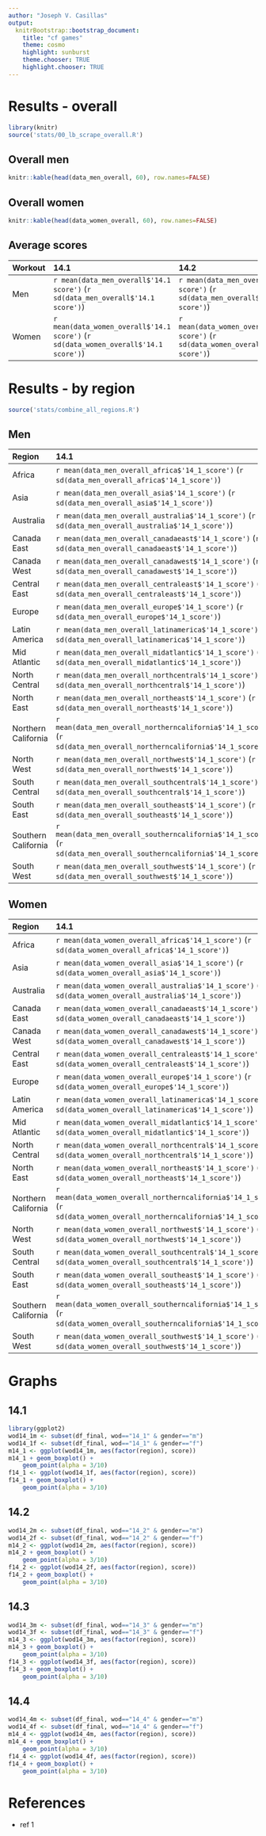 ```yaml
---
author: "Joseph V. Casillas"
output:
  knitrBootstrap::bootstrap_document:
    title: "cf games"
    theme: cosmo
    highlight: sunburst
    theme.chooser: TRUE
    highlight.chooser: TRUE
---
```



# Results - overall

```r
library(knitr)
source('stats/00_lb_scrape_overall.R')
```

## Overall men
```r
knitr::kable(head(data_men_overall, 60), row.names=FALSE)
```

## Overall women

```r
knitr::kable(head(data_women_overall, 60), row.names=FALSE)
```

## Average scores

| Workout    | 14.1 | 14.2 | 14.3 | 14.4 | 14.5 |
|:-----------|:-----|:-----|:-----|:-----|:-----|
| Men | `r mean(data_men_overall$'14.1 score')` (`r sd(data_men_overall$'14.1 score')`) | `r mean(data_men_overall$'14.2 score')` (`r sd(data_men_overall$'14.2 score')`) | `r mean(data_men_overall$'14.3 score')` (`r sd(data_men_overall$'14.3 score')`) | `r mean(data_men_overall$'14.4 score')` (`r sd(data_men_overall$'14.4 score')`) | NA |
| Women | `r mean(data_women_overall$'14.1 score')` (`r sd(data_women_overall$'14.1 score')`) | `r mean(data_women_overall$'14.2 score')` (`r sd(data_women_overall$'14.2 score')`) | `r mean(data_women_overall$'14.3 score')` (`r sd(data_women_overall$'14.3 score')`) | `r mean(data_women_overall$'14.4 score')` (`r sd(data_women_overall$'14.4 score')`) | NA |

# Results - by region

```r
source('stats/combine_all_regions.R')
```

## Men

| Region    | 14.1 | 14.2 | 14.3 | 14.4 | 14.5 |
|:-----------|:-----|:-----|:-----|:-----|:-----|
| Africa | `r mean(data_men_overall_africa$'14_1_score')` (`r sd(data_men_overall_africa$'14_1_score')`) | `r mean(data_men_overall_africa$'14_2_score')` (`r sd(data_men_overall_africa$'14_2_score')`) | `r mean(data_men_overall_africa$'14_3_score')` (`r sd(data_men_overall_africa$'14_3_score')`) | `r mean(data_men_overall_africa$'14_4_score')` (`r sd(data_men_overall_africa$'14_4_score')`) | NA |
| Asia | `r mean(data_men_overall_asia$'14_1_score')` (`r sd(data_men_overall_asia$'14_1_score')`) | `r mean(data_men_overall_asia$'14_2_score')` (`r sd(data_men_overall_asia$'14_2_score')`) | `r mean(data_men_overall_asia$'14_3_score')` (`r sd(data_men_overall_asia$'14_3_score')`) | `r mean(data_men_overall_asia$'14_4_score')` (`r sd(data_men_overall_asia$'14_4_score')`) | NA |
| Australia | `r mean(data_men_overall_australia$'14_1_score')` (`r sd(data_men_overall_australia$'14_1_score')`) | `r mean(data_men_overall_australia$'14_2_score')` (`r sd(data_men_overall_australia$'14_2_score')`) | `r mean(data_men_overall_australia$'14_3_score')` (`r sd(data_men_overall_australia$'14_3_score')`) | `r mean(data_men_overall_australia$'14_4_score')` (`r sd(data_men_overall_australia$'14_4_score')`) | NA |
| Canada East | `r mean(data_men_overall_canadaeast$'14_1_score')` (`r sd(data_men_overall_canadaeast$'14_1_score')`) | `r mean(data_men_overall_canadaeast$'14_2_score')` (`r sd(data_men_overall_canadaeast$'14_2_score')`) | `r mean(data_men_overall_canadaeast$'14_3_score')` (`r sd(data_men_overall_canadaeast$'14_3_score')`) | `r mean(data_men_overall_canadaeast$'14_4_score')` (`r sd(data_men_overall_canadaeast$'14_4_score')`) | NA |
| Canada West | `r mean(data_men_overall_canadawest$'14_1_score')` (`r sd(data_men_overall_canadawest$'14_1_score')`) | `r mean(data_men_overall_canadawest$'14_2_score')` (`r sd(data_men_overall_canadawest$'14_2_score')`) | `r mean(data_men_overall_canadawest$'14_3_score')` (`r sd(data_men_overall_canadawest$'14_3_score')`) | `r mean(data_men_overall_canadawest$'14_4_score')` (`r sd(data_men_overall_canadawest$'14_4_score')`) | NA |
| Central East | `r mean(data_men_overall_centraleast$'14_1_score')` (`r sd(data_men_overall_centraleast$'14_1_score')`) | `r mean(data_men_overall_centraleast$'14_2_score')` (`r sd(data_men_overall_centraleast$'14_2_score')`) | `r mean(data_men_overall_centraleast$'14_3_score')` (`r sd(data_men_overall_centraleast$'14_3_score')`) | `r mean(data_men_overall_centraleast$'14_4_score')` (`r sd(data_men_overall_centraleast$'14_4_score')`) | NA |
| Europe | `r mean(data_men_overall_europe$'14_1_score')` (`r sd(data_men_overall_europe$'14_1_score')`) | `r mean(data_men_overall_europe$'14_2_score')` (`r sd(data_men_overall_europe$'14_2_score')`) | `r mean(data_men_overall_europe$'14_3_score')` (`r sd(data_men_overall_europe$'14_3_score')`) | `r mean(data_men_overall_europe$'14_4_score')` (`r sd(data_men_overall_europe$'14_4_score')`) | NA |
| Latin America | `r mean(data_men_overall_latinamerica$'14_1_score')` (`r sd(data_men_overall_latinamerica$'14_1_score')`) | `r mean(data_men_overall_latinamerica$'14_2_score')` (`r sd(data_men_overall_latinamerica$'14_2_score')`) | `r mean(data_men_overall_latinamerica$'14_3_score')` (`r sd(data_men_overall_latinamerica$'14_3_score')`) | `r mean(data_men_overall_latinamerica$'14_4_score')` (`r sd(data_men_overall_latinamerica$'14_4_score')`) | NA |
| Mid Atlantic | `r mean(data_men_overall_midatlantic$'14_1_score')` (`r sd(data_men_overall_midatlantic$'14_1_score')`) | `r mean(data_men_overall_midatlantic$'14_2_score')` (`r sd(data_men_overall_midatlantic$'14_2_score')`) | `r mean(data_men_overall_midatlantic$'14_3_score')` (`r sd(data_men_overall_midatlantic$'14_3_score')`) | `r mean(data_men_overall_midatlantic$'14_4_score')` (`r sd(data_men_overall_midatlantic$'14_4_score')`) | NA |
| North Central | `r mean(data_men_overall_northcentral$'14_1_score')` (`r sd(data_men_overall_northcentral$'14_1_score')`) | `r mean(data_men_overall_northcentral$'14_2_score')` (`r sd(data_men_overall_northcentral$'14_2_score')`) | `r mean(data_men_overall_northcentral$'14_3_score')` (`r sd(data_men_overall_northcentral$'14_3_score')`) | `r mean(data_men_overall_northcentral$'14_4_score')` (`r sd(data_men_overall_northcentral$'14_4_score')`) | NA |
| North East | `r mean(data_men_overall_northeast$'14_1_score')` (`r sd(data_men_overall_northeast$'14_1_score')`) | `r mean(data_men_overall_northeast$'14_2_score')` (`r sd(data_men_overall_northeast$'14_2_score')`) | `r mean(data_men_overall_northeast$'14_3_score')` (`r sd(data_men_overall_northeast$'14_3_score')`) | `r mean(data_men_overall_northeast$'14_4_score')` (`r sd(data_men_overall_northeast$'14_4_score')`) | NA |
| Northern California | `r mean(data_men_overall_northerncalifornia$'14_1_score')` (`r sd(data_men_overall_northerncalifornia$'14_1_score')`) | `r mean(data_men_overall_northerncalifornia$'14_2_score')` (`r sd(data_men_overall_northerncalifornia$'14_2_score')`) | `r mean(data_men_overall_northerncalifornia$'14_3_score')` (`r sd(data_men_overall_northerncalifornia$'14_3_score')`) | `r mean(data_men_overall_northerncalifornia$'14_4_score')` (`r sd(data_men_overall_northerncalifornia$'14_4_score')`) | NA |
| North West | `r mean(data_men_overall_northwest$'14_1_score')` (`r sd(data_men_overall_northwest$'14_1_score')`) | `r mean(data_men_overall_northwest$'14_2_score')` (`r sd(data_men_overall_northwest$'14_2_score')`) | `r mean(data_men_overall_northwest$'14_3_score')` (`r sd(data_men_overall_northwest$'14_3_score')`) | `r mean(data_men_overall_northwest$'14_4_score')` (`r sd(data_men_overall_northwest$'14_4_score')`) | NA |
| South Central | `r mean(data_men_overall_southcentral$'14_1_score')` (`r sd(data_men_overall_southcentral$'14_1_score')`) | `r mean(data_men_overall_southcentral$'14_2_score')` (`r sd(data_men_overall_southcentral$'14_2_score')`) | `r mean(data_men_overall_southcentral$'14_3_score')` (`r sd(data_men_overall_southcentral$'14_3_score')`) | `r mean(data_men_overall_southcentral$'14_4_score')` (`r sd(data_men_overall_southcentral$'14_4_score')`) | NA |
| South East | `r mean(data_men_overall_southeast$'14_1_score')` (`r sd(data_men_overall_southeast$'14_1_score')`) | `r mean(data_men_overall_southeast$'14_2_score')` (`r sd(data_men_overall_southeast$'14_2_score')`) | `r mean(data_men_overall_southeast$'14_3_score')` (`r sd(data_men_overall_southeast$'14_3_score')`) | `r mean(data_men_overall_southeast$'14_4_score')` (`r sd(data_men_overall_southeast$'14_4_score')`) | NA |
| Southern California | `r mean(data_men_overall_southerncalifornia$'14_1_score')` (`r sd(data_men_overall_southerncalifornia$'14_1_score')`) | `r mean(data_men_overall_southerncalifornia$'14_2_score')` (`r sd(data_men_overall_southerncalifornia$'14_2_score')`) | `r mean(data_men_overall_southerncalifornia$'14_3_score')` (`r sd(data_men_overall_southerncalifornia$'14_3_score')`) | `r mean(data_men_overall_southerncalifornia$'14_4_score')` (`r sd(data_men_overall_southerncalifornia$'14_4_score')`) | NA |
| South West | `r mean(data_men_overall_southwest$'14_1_score')` (`r sd(data_men_overall_southwest$'14_1_score')`) | `r mean(data_men_overall_southwest$'14_2_score')` (`r sd(data_men_overall_southwest$'14_2_score')`) | `r mean(data_men_overall_southwest$'14_3_score')` (`r sd(data_men_overall_southwest$'14_3_score')`) | `r mean(data_men_overall_southwest$'14_4_score')` (`r sd(data_men_overall_southwest$'14_4_score')`) | NA |

## Women

| Region    | 14.1 | 14.2 | 14.3 | 14.4 | 14.5 |
|:-----------|:-----|:-----|:-----|:-----|:-----|
| Africa | `r mean(data_women_overall_africa$'14_1_score')` (`r sd(data_women_overall_africa$'14_1_score')`) | `r mean(data_women_overall_africa$'14_2_score')` (`r sd(data_women_overall_africa$'14_2_score')`) | `r mean(data_women_overall_africa$'14_3_score')` (`r sd(data_women_overall_africa$'14_3_score')`) | `r mean(data_women_overall_africa$'14_4_score')` (`r sd(data_women_overall_africa$'14_4_score')`) | NA |
| Asia | `r mean(data_women_overall_asia$'14_1_score')` (`r sd(data_women_overall_asia$'14_1_score')`) | `r mean(data_women_overall_asia$'14_2_score')` (`r sd(data_women_overall_asia$'14_2_score')`) | `r mean(data_women_overall_asia$'14_3_score')` (`r sd(data_women_overall_asia$'14_3_score')`) | `r mean(data_women_overall_asia$'14_4_score')` (`r sd(data_women_overall_asia$'14_4_score')`) | NA |
| Australia | `r mean(data_women_overall_australia$'14_1_score')` (`r sd(data_women_overall_australia$'14_1_score')`) | `r mean(data_women_overall_australia$'14_2_score')` (`r sd(data_women_overall_australia$'14_2_score')`) | `r mean(data_women_overall_australia$'14_3_score')` (`r sd(data_women_overall_australia$'14_3_score')`) | `r mean(data_women_overall_australia$'14_4_score')` (`r sd(data_women_overall_australia$'14_4_score')`) | NA |
| Canada East | `r mean(data_women_overall_canadaeast$'14_1_score')` (`r sd(data_women_overall_canadaeast$'14_1_score')`) | `r mean(data_women_overall_canadaeast$'14_2_score')` (`r sd(data_women_overall_canadaeast$'14_2_score')`) | `r mean(data_women_overall_canadaeast$'14_3_score')` (`r sd(data_women_overall_canadaeast$'14_3_score')`) | `r mean(data_women_overall_canadaeast$'14_4_score')` (`r sd(data_women_overall_canadaeast$'14_4_score')`) | NA |
| Canada West | `r mean(data_women_overall_canadawest$'14_1_score')` (`r sd(data_women_overall_canadawest$'14_1_score')`) | `r mean(data_women_overall_canadawest$'14_2_score')` (`r sd(data_women_overall_canadawest$'14_2_score')`) | `r mean(data_women_overall_canadawest$'14_3_score')` (`r sd(data_women_overall_canadawest$'14_3_score')`) | `r mean(data_women_overall_canadawest$'14_4_score')` (`r sd(data_women_overall_canadawest$'14_4_score')`) | NA |
| Central East | `r mean(data_women_overall_centraleast$'14_1_score')` (`r sd(data_women_overall_centraleast$'14_1_score')`) | `r mean(data_women_overall_centraleast$'14_2_score')` (`r sd(data_women_overall_centraleast$'14_2_score')`) | `r mean(data_women_overall_centraleast$'14_3_score')` (`r sd(data_women_overall_centraleast$'14_3_score')`) | `r mean(data_women_overall_centraleast$'14_4_score')` (`r sd(data_women_overall_centraleast$'14_4_score')`) | NA |
| Europe | `r mean(data_women_overall_europe$'14_1_score')` (`r sd(data_women_overall_europe$'14_1_score')`) | `r mean(data_women_overall_europe$'14_2_score')` (`r sd(data_women_overall_europe$'14_2_score')`) | `r mean(data_women_overall_europe$'14_3_score')` (`r sd(data_women_overall_europe$'14_3_score')`) | `r mean(data_women_overall_europe$'14_4_score')` (`r sd(data_women_overall_europe$'14_4_score')`) | NA |
| Latin America | `r mean(data_women_overall_latinamerica$'14_1_score')` (`r sd(data_women_overall_latinamerica$'14_1_score')`) | `r mean(data_women_overall_latinamerica$'14_2_score')` (`r sd(data_women_overall_latinamerica$'14_2_score')`) | `r mean(data_women_overall_latinamerica$'14_3_score')` (`r sd(data_women_overall_latinamerica$'14_3_score')`) | `r mean(data_women_overall_latinamerica$'14_4_score')` (`r sd(data_women_overall_latinamerica$'14_4_score')`) | NA |
| Mid Atlantic | `r mean(data_women_overall_midatlantic$'14_1_score')` (`r sd(data_women_overall_midatlantic$'14_1_score')`) | `r mean(data_women_overall_midatlantic$'14_2_score')` (`r sd(data_women_overall_midatlantic$'14_2_score')`) | `r mean(data_women_overall_midatlantic$'14_3_score')` (`r sd(data_women_overall_midatlantic$'14_3_score')`) | `r mean(data_women_overall_midatlantic$'14_4_score')` (`r sd(data_women_overall_midatlantic$'14_4_score')`) | NA |
| North Central | `r mean(data_women_overall_northcentral$'14_1_score')` (`r sd(data_women_overall_northcentral$'14_1_score')`) | `r mean(data_women_overall_northcentral$'14_2_score')` (`r sd(data_women_overall_northcentral$'14_2_score')`) | `r mean(data_women_overall_northcentral$'14_3_score')` (`r sd(data_women_overall_northcentral$'14_3_score')`) | `r mean(data_women_overall_northcentral$'14_4_score')` (`r sd(data_women_overall_northcentral$'14_4_score')`) | NA |
| North East | `r mean(data_women_overall_northeast$'14_1_score')` (`r sd(data_women_overall_northeast$'14_1_score')`) | `r mean(data_women_overall_northeast$'14_2_score')` (`r sd(data_women_overall_northeast$'14_2_score')`) | `r mean(data_women_overall_northeast$'14_3_score')` (`r sd(data_women_overall_northeast$'14_3_score')`) | `r mean(data_women_overall_northeast$'14_4_score')` (`r sd(data_women_overall_northeast$'14_4_score')`) | NA |
| Northern California | `r mean(data_women_overall_northerncalifornia$'14_1_score')` (`r sd(data_women_overall_northerncalifornia$'14_1_score')`) | `r mean(data_women_overall_northerncalifornia$'14_2_score')` (`r sd(data_women_overall_northerncalifornia$'14_2_score')`) | `r mean(data_women_overall_northerncalifornia$'14_3_score')` (`r sd(data_women_overall_northerncalifornia$'14_3_score')`) | `r mean(data_women_overall_northerncalifornia$'14_4_score')` (`r sd(data_women_overall_northerncalifornia$'14_4_score')`) | NA |
| North West | `r mean(data_women_overall_northwest$'14_1_score')` (`r sd(data_women_overall_northwest$'14_1_score')`) | `r mean(data_women_overall_northwest$'14_2_score')` (`r sd(data_women_overall_northwest$'14_2_score')`) | `r mean(data_women_overall_northwest$'14_3_score')` (`r sd(data_women_overall_northwest$'14_3_score')`) | `r mean(data_women_overall_northwest$'14_4_score')` (`r sd(data_women_overall_northwest$'14_4_score')`) | NA |
| South Central | `r mean(data_women_overall_southcentral$'14_1_score')` (`r sd(data_women_overall_southcentral$'14_1_score')`) | `r mean(data_women_overall_southcentral$'14_2_score')` (`r sd(data_women_overall_southcentral$'14_2_score')`) | `r mean(data_women_overall_southcentral$'14_3_score')` (`r sd(data_women_overall_southcentral$'14_3_score')`) | `r mean(data_women_overall_southcentral$'14_4_score')` (`r sd(data_women_overall_southcentral$'14_4_score')`) | NA |
| South East | `r mean(data_women_overall_southeast$'14_1_score')` (`r sd(data_women_overall_southeast$'14_1_score')`) | `r mean(data_women_overall_southeast$'14_2_score')` (`r sd(data_women_overall_southeast$'14_2_score')`) | `r mean(data_women_overall_southeast$'14_3_score')` (`r sd(data_women_overall_southeast$'14_3_score')`) | `r mean(data_women_overall_southeast$'14_4_score')` (`r sd(data_women_overall_southeast$'14_4_score')`) | NA |
| Southern California | `r mean(data_women_overall_southerncalifornia$'14_1_score')` (`r sd(data_women_overall_southerncalifornia$'14_1_score')`) | `r mean(data_women_overall_southerncalifornia$'14_2_score')` (`r sd(data_women_overall_southerncalifornia$'14_2_score')`) | `r mean(data_women_overall_southerncalifornia$'14_3_score')` (`r sd(data_women_overall_southerncalifornia$'14_3_score')`) | `r mean(data_women_overall_southerncalifornia$'14_4_score')` (`r sd(data_women_overall_southerncalifornia$'14_4_score')`) | NA |
| South West | `r mean(data_women_overall_southwest$'14_1_score')` (`r sd(data_women_overall_southwest$'14_1_score')`) | `r mean(data_women_overall_southwest$'14_2_score')` (`r sd(data_women_overall_southwest$'14_2_score')`) | `r mean(data_women_overall_southwest$'14_3_score')` (`r sd(data_women_overall_southwest$'14_3_score')`) | `r mean(data_women_overall_southwest$'14_4_score')` (`r sd(data_women_overall_southwest$'14_4_score')`) | NA |




# Graphs

## 14.1

```r
library(ggplot2)
wod14_1m <- subset(df_final, wod=="14_1" & gender=="m")
wod14_1f <- subset(df_final, wod=="14_1" & gender=="f")
m14_1 <- ggplot(wod14_1m, aes(factor(region), score))
m14_1 + geom_boxplot() +
    geom_point(alpha = 3/10)
f14_1 <- ggplot(wod14_1f, aes(factor(region), score))
f14_1 + geom_boxplot() +
    geom_point(alpha = 3/10)
```

## 14.2

```r
wod14_2m <- subset(df_final, wod=="14_2" & gender=="m")
wod14_2f <- subset(df_final, wod=="14_2" & gender=="f")
m14_2 <- ggplot(wod14_2m, aes(factor(region), score))
m14_2 + geom_boxplot() +
    geom_point(alpha = 3/10)
f14_2 <- ggplot(wod14_2f, aes(factor(region), score))
f14_2 + geom_boxplot() +
    geom_point(alpha = 3/10)
```

## 14.3

```r
wod14_3m <- subset(df_final, wod=="14_3" & gender=="m")
wod14_3f <- subset(df_final, wod=="14_3" & gender=="f")
m14_3 <- ggplot(wod14_3m, aes(factor(region), score))
m14_3 + geom_boxplot() +
    geom_point(alpha = 3/10)
f14_3 <- ggplot(wod14_3f, aes(factor(region), score))
f14_3 + geom_boxplot() +
    geom_point(alpha = 3/10)
```

## 14.4

```r
wod14_4m <- subset(df_final, wod=="14_4" & gender=="m")
wod14_4f <- subset(df_final, wod=="14_4" & gender=="f")
m14_4 <- ggplot(wod14_4m, aes(factor(region), score))
m14_4 + geom_boxplot() +
    geom_point(alpha = 3/10)
f14_4 <- ggplot(wod14_4f, aes(factor(region), score))
f14_4 + geom_boxplot() +
    geom_point(alpha = 3/10)
```

# References

- ref 1

